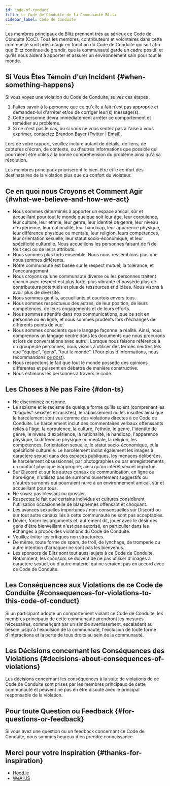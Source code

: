 ```yaml
---
id: code-of-conduct
title: Le Code de Conduite de la Communauté Blitz
sidebar_label: Code de Conduite
---
```


<!--alex disable racist sexual nuts-->

Les membres principaux de Blitz prennent très au sérieux ce Code de Conduite (CoC). Tous les membres,
contributeurs et volontaires dans cette communité sont priés d'agir
en fonction du Code de Conduite qui suit afin que Blitz continue de grandir, que la communauté garde un cadre positif, et qu'ils nous aident à apporter et assurer un environnement
sain pour tout le monde.

## Si Vous Êtes Témoin d'un Incident {#when-something-happens}

Si vous voyez une violation du Code de Conduite, suivez ces étapes :

1. Faites savoir à la personne que ce qu'elle a fait n'est pas approprié et demandez-lui
   d'arrêter et/ou de corriger leur(s) message(s).
2. Cette personne devra immédiatement arrêter ce comportement et remédier au problème.
3. Si ce n'est pas le cas, ou si vous ne vous sentez pas à l'aise à vous exprimer, contactez
   Brandon Bayer ([Twitter](https://twitter.com/flybayer) |
   [Email](mailto:b@bayer.ws)).

Lors de votre rapport, veuillez inclure autant de détails, de liens, de captures d'écran,
de contexte, ou d'autres informations que possible qui pourraient être utiles à la bonne compréhension du problème
ainsi qu'à sa résolution.

Les membres principaux prioriseront le bien-être et le confort des
destinataires de la violation plus que du confort du violateur.

## Ce en quoi nous Croyons et Comment Agir {#what-we-believe-and-how-we-act}

- Nous sommes déterminés à apporter un espace amical, sûr et accueillant
  pour tout le monde quelque soit leur âge, leur corpulence, leur culture, leur ethnie, leur genre,
  leur identité de genre, leur niveau d'expérience, leur nationalité, leur handicap,
  leur apparence physique, leur différence physique ou mentale,
  leur religion, leurs compétences, leur orientation sexuelle,
  leur statut socio-économique, et leur spécificité culturelle. Nous accueillons les personnes faisant de fi de
  tout ceci ou de leurs attributs.
- Nous sommes plus forts ensemble. Nous nous ressemblons plus que nous sommes différents.
- Notre communauté est basée sur le respect mutuel, la tolérance, et l'encouragement.
- Nous croyons qu'une communauté diverse où les personnes traitent chacun avec
  respect est plus forte, plus vibrante et possède plus de contributeurs potentiels
  et plus de ressources et d'idées. Nous visons à avoir plus de diversité.
- Nous sommes gentils, accueillants et courtois envers tous.
- Nous sommes respectueux des autres, de leur position, de leurs compétences, de leurs
  engagements et de leurs efforts.
- Nous sommes attentifs dans nos communications, que ce soit en personne ou en ligne, et
  nous sommes prudents lors d'échanges de différents points de vue.
- Nous sommes conscients que le langage façonne la réalité. Ainsi, nous comprenons
  un langage neutre dans les documents que nous procurons et lors de conversations avec
  autrui. Lorsque nous faisons référence à un groupe de personnes, nous visons à utiliser
  des termes neutres tels que “équipe”, “gens”, “tout le monde”. (Pour plus d'informations, nous
  recommandons
  [ce post](https://modelviewculture.com/pieces/gendered-language-feature-or-bug-in-software-documentation)).
- Nous respectons le fait que tout le monde possède des opinions différentes et puissent en débattre
  de manière constructive.
- Nous estimons les personnes à travers le code.

## Les Choses à Ne pas Faire {#don-ts}

- Ne discriminez personne.
- Le sexisme et le racisme de quelque forme qu'ils soient (comprenant les “blagues” sexistes et racistes),
  le rabaissement ou les insultes ainsi que le harcèlement sont vus comme des
  violations directes à ce Code de Conduite. Le harcèlement inclut des commentaires verbaux offenssants
  reliés à l'âge, la corpulence, la culture, l'ethnie, le genre,
  l'identité de genre, le niveau d'expérience, la nationalité, le handicap,
  l'apparence physique, la différence physique ou mentale,
  la religion, les compétences, l'orientation sexuelle,
  le statut socio-économique, et la spécificité culturelle. Le harcèlement inclut également les images
  à caractère sexuel dans des espaces publiques, les menaces délibérées, le harcèlement obsessionnel,
  par photographies ou par enregistrements, un contact physique inapproprié, ainsi
  qu'un intérêt sexuel importun.
- Sur Discord et sur les autres canaux de communication, en ligne ou hors-ligne, n'utilisez pas
  de surnoms ouvertement suggestifs ou d'autres surnoms qui pourraient nuire à
  un environnement amical, sûr et accueillant pour tous.
- Ne soyez pas blessant ou grossier.
- Respectez le fait que certains individus et cultures considèrent l'utilisation occasionnelle
  de blasphèmes offensant et choquant.
- Les avances sexuelles importunes / non-consensuelles sur Discord ou sur tout autre
  canaux liés à cette communauté ne sont pas acceptables.
- Dévier, forcer les arguments et, autrement dit, jouer avec le désir des gens d'être bienveillant
  n'est pas autorisé, en particulier dans les échanges à propos des violations du
  Code de Conduite.
- Veuillez éviter les critiques non structurées.
- De même, toute forme de spam, de troll, de lynchage, de tromperie ou autre
  intention d'arnaquer ne sont pas les bienvenus.
- Les sponsors de Blitz sont tout aussi sujets à ce Code de Conduite.
  Notamment, les sponsors se doivent de ne pas utiliser d'images à caractère sexuel,
  ou d'autre matériel qui ne seraient pas en accord avec ce Code de Conduite.

## Les Conséquences aux Violations de ce Code de Conduite {#consequences-for-violations-to-this-code-of-conduct}

Si un participant adopte un comportement violant ce Code de Conduite,
les membres principaux de cette communauté prendront les mesures nécessaires,
commençant par un simple avertissement, escaladant au besoin
jusqu'à l'expulsion de la communauté, l'exclusion de toute forme d'interactions et la perte
de tous droits au sein de la communauté.

## Les Décisions concernant les Conséquences des Violations {#decisions-about-consequences-of-violations}

Les décisions concernant les conséquences à la suite de violations de ce Code de Conduite sont
prises par les membres principaux de cette communauté et peuvent ne pas en être discuté avec le
principal responsable de la violation.

## Pour toute Question ou Feedback {#for-questions-or-feedback}

Si vous avez une question ou un feedback concernant ce Code de Conduite, nous sommes heureux
d'en prendre connaissance.

## Merci pour votre Inspiration {#thanks-for-inspiration}

- [Hood.ie](http://hood.ie/code-of-conduct/)
- [WeAllJS](https://wealljs.org/code-of-conduct)
